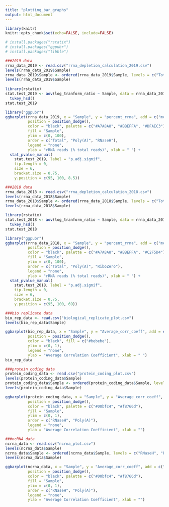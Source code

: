 ```yaml
---
title: "plotting_bar_graphs"
output: html_document
---
```


```r
library(knitr)
knitr::opts_chunk$set(echo=FALSE, include=FALSE)
```

```r
# install.packages("rstatix")
# install.packages("ggpubr")
# install.packages("tibble")
```

```r
###2019 data
rrna_data_2019 <- read.csv("rrna_depletion_calculation_2019.csv")
levels(rrna_data_2019$Sample)
rrna_data_2019$Sample <- ordered(rrna_data_2019$Sample, levels = c("Total", "Poly(A)", "RNaseH"))
levels(rrna_data_2019$Sample)
 
library(rstatix)
stat.test_2019 <- aov(log_tranform_ratio ~ Sample, data = rrna_data_2019) %>%
  tukey_hsd()
stat.test_2019 

library("ggpubr")
ggbarplot(rrna_data_2019, x = "Sample", y = "percent_rrna", add = c("mean_se"),
          position = position_dodge(),
          color = "black", palette = c("#A7A8A8", "#BBEFFA", "#DFAEC3"),
          fill = "Sample",
          ylim = c(0, 100),
          order = c("Total", "Poly(A)", "RNaseH"),
          legend = "none",
          ylab = "rRNA reads (% total reads)", xlab = " ") +
  stat_pvalue_manual(
    stat.test_2019, label = "p.adj.signif", 
    tip.length = 0,
    size = 6,
    bracket.size = 0.75,
    y.position = c(95, 100, 8.5))
```

```r
###2018 data
rrna_data_2018 <- read.csv("rrna_depletion_calculation_2018.csv")
levels(rrna_data_2018$Sample)
rrna_data_2018$Sample <- ordered(rrna_data_2018$Sample, levels = c("Total", "Poly(A)", "RiboZero"))
levels(rrna_data_2018$Sample)

library(rstatix)
stat.test_2018 <- aov(log_tranform_ratio ~ Sample, data = rrna_data_2018) %>%
  tukey_hsd()
stat.test_2018 

library("ggpubr")
ggbarplot(rrna_data_2018, x = "Sample", y = "percent_rrna", add = c("mean_se"),
          position = position_dodge(),
          color = "black", palette = c("#A7A8A8", "#BBEFFA", "#C2F5D4"),
          fill = "Sample",
          ylim = c(0, 100),
          order = c("Total", "Poly(A)", "RiboZero"),
          legend = "none",
          ylab = "rRNA reads (% total reads)", xlab = " ") +
  stat_pvalue_manual(
    stat.test_2018, label = "p.adj.signif", 
    tip.length = 0,
    size = 6,
    bracket.size = 0.75,
    y.position = c(95, 100, 69))

```

```r
###bio replicate data
bio_rep_data <- read.csv("biological_replicate_plot.csv")
levels(bio_rep_data$Sample)

ggbarplot(bio_rep_data, x = "Sample", y = "Average_corr_coeff", add = c("mean_se"),
          position = position_dodge(),
          color = "black", fill = c("#bebebe"),
          ylim = c(0, 1),
          legend = "none",
          ylab = "Average Correlation Coefficient", xlab = " ")
bio_rep_data
```

```r
###protein coding data
protein_coding_data <- read.csv("protein_coding_plot.csv")
levels(protein_coding_data$Sample)
protein_coding_data$Sample <- ordered(protein_coding_data$Sample, levels = c("RNaseH", "Poly(A)"))
levels(protein_coding_data$Sample)

ggbarplot(protein_coding_data, x = "Sample", y = "Average_corr_coeff", add = c("mean_se"),
          position = position_dodge(),
          color = "black", palette = c("#00bfc4", "#f8766d"),
          fill = "Sample",
          ylim = c(0, 1),
          order = c("RNaseH", "Poly(A)"),
          legend = "none",
          ylab = "Average Correlation Coefficient", xlab = "")
```

```r
###ncRNA data
ncrna_data <- read.csv("ncrna_plot.csv")
levels(ncrna_data$Sample)
ncrna_data$Sample <- ordered(ncrna_data$Sample, levels = c("RNaseH", "Poly(A)"))
levels(ncrna_data$Sample)

ggbarplot(ncrna_data, x = "Sample", y = "Average_corr_coeff", add = c("mean_se"),
          position = position_dodge(),
          color = "black", palette = c("#00bfc4", "#f8766d"),
          fill = "Sample",
          ylim = c(0, 1),
          order = c("RNaseH", "Poly(A)"),
          legend = "none",
          ylab = "Average Correlation Coefficient", xlab = "")
```